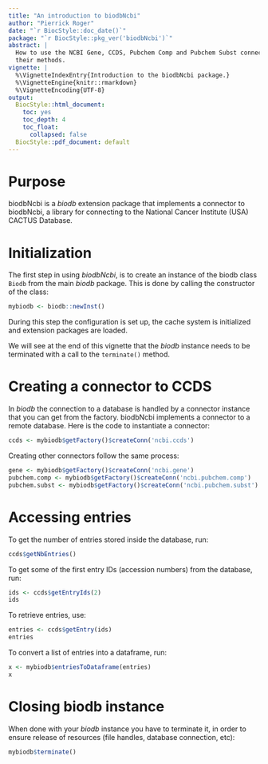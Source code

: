 ```yaml
---
title: "An introduction to biodbNcbi"
author: "Pierrick Roger"
date: "`r BiocStyle::doc_date()`"
package: "`r BiocStyle::pkg_ver('biodbNcbi')`"
abstract: |
  How to use the NCBI Gene, CCDS, Pubchem Comp and Pubchem Subst connectors and
  their methods.
vignette: |
  %\VignetteIndexEntry{Introduction to the biodbNcbi package.}
  %\VignetteEngine{knitr::rmarkdown}
  %\VignetteEncoding{UTF-8}
output:
  BiocStyle::html_document:
    toc: yes
    toc_depth: 4
    toc_float:
      collapsed: false
  BiocStyle::pdf_document: default
---
```


# Purpose

biodbNcbi is a *biodb* extension package that implements a connector to
biodbNcbi, a library for connecting to the National Cancer Institute (USA)
CACTUS Database.

# Initialization

The first step in using *biodbNcbi*, is to create an instance of the biodb
class `Biodb` from the main *biodb* package. This is done by calling the
constructor of the class:
```r
mybiodb <- biodb::newInst()
```
During this step the configuration is set up, the cache system is initialized
and extension packages are loaded.

We will see at the end of this vignette that the *biodb* instance needs to be
terminated with a call to the `terminate()` method.

# Creating a connector to CCDS

In *biodb* the connection to a database is handled by a connector instance that
you can get from the factory.
biodbNcbi implements a connector to a remote database.
Here is the code to instantiate a connector:
```r
ccds <- mybiodb$getFactory()$createConn('ncbi.ccds')
```

Creating other connectors follow the same process:
```r
gene <- mybiodb$getFactory()$createConn('ncbi.gene')
pubchem.comp <- mybiodb$getFactory()$createConn('ncbi.pubchem.comp')
pubchem.subst <- mybiodb$getFactory()$createConn('ncbi.pubchem.subst')
```

# Accessing entries

To get the number of entries stored inside the database, run:
```r
ccds$getNbEntries()
```

To get some of the first entry IDs (accession numbers) from the database, run:
```r
ids <- ccds$getEntryIds(2)
ids
```

To retrieve entries, use:
```r
entries <- ccds$getEntry(ids)
entries
```

To convert a list of entries into a dataframe, run:
```r
x <- mybiodb$entriesToDataframe(entries)
x
```

# Closing biodb instance

When done with your *biodb* instance you have to terminate it, in order to
ensure release of resources (file handles, database connection, etc):
```r
mybiodb$terminate()
```

